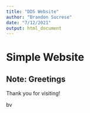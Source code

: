```yaml
---
title: "DDS Website"
author: "Brandon Sucrese"
date: "7/12/2021"
output: html_document
---
```


# Simple Website
## Note: Greetings
Thank you for visiting!

bv
